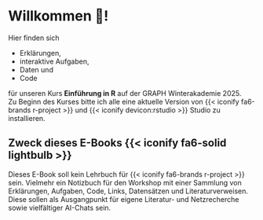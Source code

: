 # Willkommen 👋! {.unnumbered}

Hier finden sich

* Erklärungen,
* interaktive Aufgaben,
* Daten und
* Code

für unseren Kurs **Einführung in R** auf der GRAPH Winterakademie 2025.  
Zu Beginn des Kurses bitte ich alle eine aktuelle Version von {{< iconify fa6-brands r-project >}} und {{< iconify devicon:rstudio >}} Studio zu installieren.


:::{.callout-note collapse=false appearance='default' icon=false}
## Zweck dieses E-Books {{< iconify fa6-solid lightbulb >}}
Dieses E-Book soll kein Lehrbuch für {{< iconify fa6-brands r-project >}} sein. Vielmehr ein Notizbuch für den Workshop mit einer Sammlung von Erklärungen, Aufgaben, Code, Links, Datensätzen und Literaturverweisen.
Diese sollen als Ausgangpunkt für eigene Literatur- und Netzrecherche sowie vielfältiger AI-Chats sein.
:::



